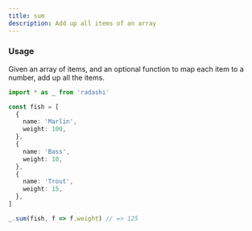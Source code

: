 ```yaml
---
title: sum
description: Add up all items of an array
---
```


### Usage

Given an array of items, and an optional function to map each item to a number, add up all the items.

```ts
import * as _ from 'radashi'

const fish = [
  {
    name: 'Marlin',
    weight: 100,
  },
  {
    name: 'Bass',
    weight: 10,
  },
  {
    name: 'Trout',
    weight: 15,
  },
]

_.sum(fish, f => f.weight) // => 125
```
